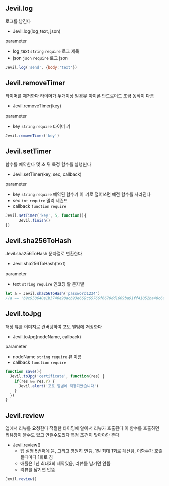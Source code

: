 
## Jevil.log

로그를 남긴다

- Jevil.log(log_text, json)

parameter

- log_text `string` `require` 로그 제목
- json `json` `require` 로그 json


```js filename="Example code"
Jevil.log('send', {body:'text'})
```




## Jevil.removeTimer

타이머를 제거한다
타이머가 두개이상 일경우 아이폰 안드로이드 조금 동작이 다름

- Jevil.removeTimer(key)

parameter

- key `string` `require` 타이머 키


```js filename="Example code"
Jevil.removeTimer('key')

```




## Jevil.setTimer

함수를 예약한다
몇 초 뒤 특정 함수를 실행한다

- Jevil.setTimer(key, sec, callback)

parameter

- key `string` `require` 예약된 함수키 이 키로 덮어쓰면 예전 함수를 사라진다
- sec `int` `require` 밀리 세컨드
- callback `function` `require` 


```js filename="Example code"
Jevil.setTimer('key', 5, function(){
      Jevil.finish()
})

```




## Jevil.sha256ToHash

Jevil.sha256ToHash 문자열로 변환한다

- Jevil.sha256ToHash(text)

parameter

- text `string` `require` 인코딩 할 문자열


```js filename="Example code"
let a = Jevil.sha256ToHash('password1234')
//a == 'b9c950640e1b3740e98acb93e669c65766f6670dd1609ba91ff41052ba48c6f3'
```




## Jevil.toJpg

해당 뷰를 이미지로 컨버팅하여 포토 앨범에 저장한다

- Jevil.toJpg(nodeName, callback)

parameter

- nodeName `string` `require` 뷰 이름
- callback `function` `require` 


```js filename="Example code"
function save(){
  Jevil.toJpg('certificate', function(res) {
    if(res && res.r) {
      Jevil.alert('포토 앨범에 저장되었습니다')
    }
  })
}
```


## Jevil.review

앱에서 리뷰를 요청한다
적절한 타이밍에 알아서 리뷰가 호출된다
이 함수를 호출하면 리뷰창이 뜰수도 있고 안뜰수도있다
특정 조건이 맞아야만 뜬다

- Jevil.review()
  * 앱 실행 5번째에 뜸, 그리고 영원히 안뜸, 1일 최대 1회로 계산됨, 이함수가 호출될때마다 1회로 침
  * 애플은 1년 최대3회 제약있음, 리뷰를 남기면 안뜸
  * 리뷰를 남기면 안뜸



```js filename="Example code"
Jevil.review()
```

